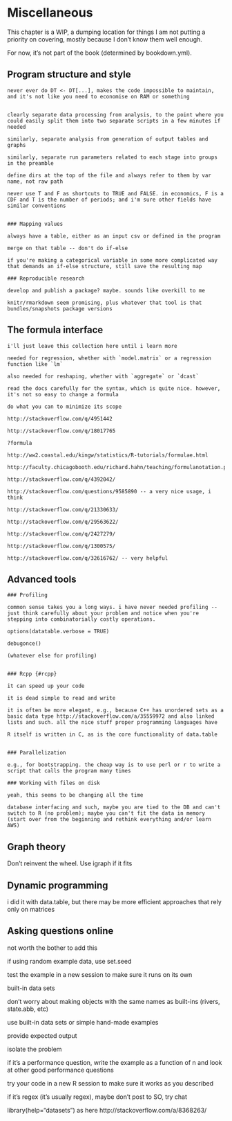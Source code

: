 # Miscellaneous {#extra}

This chapter is a WIP, a dumping location for things I am not putting a priority on covering, mostly because I don't know them well enough.

For now, it's not part of the book (determined by bookdown.yml).



## Program structure and style

    never ever do DT <- DT[...], makes the code impossible to maintain, and it's not like you need to economise on RAM or something
    
    
    clearly separate data processing from analysis, to the point where you could easily split them into two separate scripts in a few minutes if needed
    
    similarly, separate analysis from generation of output tables and graphs
    
    similarly, separate run parameters related to each stage into groups in the preamble
    
    define dirs at the top of the file and always refer to them by var name, not raw path
    
    never use T and F as shortcuts to TRUE and FALSE. in economics, F is a CDF and T is the number of periods; and i'm sure other fields have similar conventions
    
    
    ### Mapping values
    
    always have a table, either as an input csv or defined in the program
    
    merge on that table -- don't do if-else
    
    if you're making a categorical variable in some more complicated way that demands an if-else structure, still save the resulting map 
  
    ### Reproducible research
    
    develop and publish a package? maybe. sounds like overkill to me
    
    knitr/rmarkdown seem promising, plus whatever that tool is that bundles/snapshots package versions


## The formula interface {#formula-interface}
    
    i'll just leave this collection here until i learn more

    needed for regression, whether with `model.matrix` or a regression function like `lm`
    
    also needed for reshaping, whether with `aggregate` or `dcast`
    
    read the docs carefully for the syntax, which is quite nice. however, it's not so easy to change a formula
    
    do what you can to minimize its scope
    
    http://stackoverflow.com/q/4951442
    
    http://stackoverflow.com/q/18017765
    
    ?formula
    
    http://ww2.coastal.edu/kingw/statistics/R-tutorials/formulae.html
    
    http://faculty.chicagobooth.edu/richard.hahn/teaching/formulanotation.pdf
    
    http://stackoverflow.com/q/4392042/
    
    http://stackoverflow.com/questions/9585890 -- a very nice usage, i think
    
    http://stackoverflow.com/q/21330633/
    
    http://stackoverflow.com/q/29563622/
    
    http://stackoverflow.com/q/2427279/
    
    http://stackoverflow.com/q/1300575/
    
    http://stackoverflow.com/q/32616762/ -- very helpful
  
## Advanced tools

    ### Profiling
    
    common sense takes you a long ways. i have never needed profiling -- just think carefully about your problem and notice when you're stepping into combinatorially costly operations.
    
    options(datatable.verbose = TRUE)
    
    debugonce()
    
    (whatever else for profiling)
    
    
    ### Rcpp {#rcpp}
    
    it can speed up your code
    
    it is dead simple to read and write
    
    it is often be more elegant, e.g., because C++ has unordered sets as a basic data type http://stackoverflow.com/a/35559972 and also linked lists and such. all the nice stuff proper programming languages have
    
    R itself is written in C, as is the core functionality of data.table
    
    
    ### Parallelization
    
    e.g., for bootstrapping. the cheap way is to use perl or r to write a script that calls the program many times

    ### Working with files on disk
    
    yeah, this seems to be changing all the time
    
    database interfacing and such, maybe you are tied to the DB and can't switch to R (no problem); maybe you can't fit the data in memory (start over from the beginning and rethink everything and/or learn AWS)
    

## Graph theory

Don't reinvent the wheel. Use igraph if it fits

## Dynamic programming

i did it with data.table, but there may be more efficient approaches that rely only on matrices


## Asking questions online

not worth the bother to add this

if using random example data, use set.seed

test the example in a new session to make sure it runs on its own

built-in data sets

don't worry about making objects with the same names as built-ins (rivers, state.abb, etc)

use built-in data sets or simple hand-made examples

provide expected output

isolate the problem

if it's a performance question, write the example as a function of n and look at other good performance questions

try your code in a new R session to make sure it works as you described

if it's regex (it's usually regex), maybe don't post to SO, try chat


library(help="datasets") as here http://stackoverflow.com/a/8368263/




